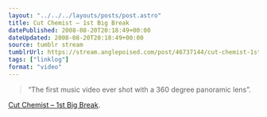 ```yaml
---
layout: "../../../layouts/posts/post.astro"
title: Cut Chemist – 1st Big Break
datePublished: 2008-08-20T20:18:49+00:00
dateUpdated: 2008-08-20T20:18:49+00:00
source: tumblr stream
tumblrUrl: https://stream.anglepoised.com/post/46737144/cut-chemist-1st-big-break-the-first-music
tags: ["linklog"]
format: "video"
---
```



<Vimeo id="https://vimeo.com/1478602" />

> &ldquo;The first music video ever shot with a 360 degree panoramic lens&rdquo;.

[Cut Chemist &#8211; 1st Big Break][1].

[1]: https://vimeo.com/1478602
